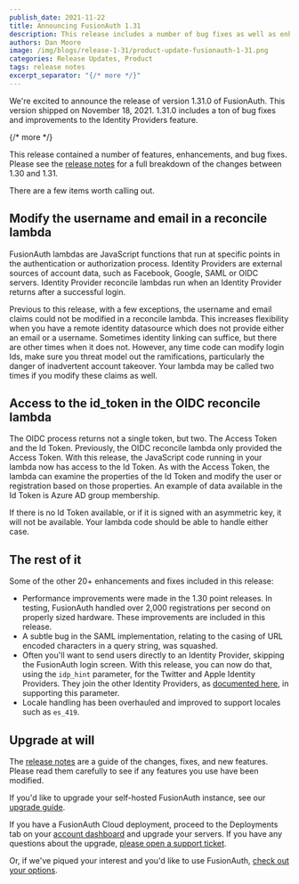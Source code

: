 ```yaml
---
publish_date: 2021-11-22 
title: Announcing FusionAuth 1.31
description: This release includes a number of bug fixes as well as enhancements to reconcile lambda functionality.
authors: Dan Moore
image: /img/blogs/release-1-31/product-update-fusionauth-1-31.png
categories: Release Updates, Product
tags: release notes
excerpt_separator: "{/* more */}"
---
```


We're excited to announce the release of version 1.31.0 of FusionAuth. This version shipped on November 18, 2021. 1.31.0 includes a ton of bug fixes and improvements to the Identity Providers feature.

{/* more */}

This release contained a number of features, enhancements, and bug fixes. Please see the [release notes](/docs/release-notes/archive#version-1-31-0) for a full breakdown of the changes between 1.30 and 1.31. 

There are a few items worth calling out.

## Modify the username and email in a reconcile lambda

FusionAuth lambdas are JavaScript functions that run at specific points in the authentication or authorization process. Identity Providers are external sources of account data, such as Facebook, Google, SAML or OIDC servers. Identity Provider reconcile lambdas run when an Identity Provider returns after a successful login. 

Previous to this release, with a few exceptions, the username and email claims could not be modified in a reconcile lambda. This increases flexibility when you have a remote identity datasource which does not provide either an email or a username. Sometimes identity linking can suffice, but there are other times when it does not. However, any time code can modify login Ids, make sure you threat model out the ramifications, particularly the danger of inadvertent account takeover. Your lambda may be called two times if you modify these claims as well.


## Access to the id_token in the OIDC reconcile lambda

The OIDC process returns not a single token, but two. The Access Token and the Id Token. Previously, the OIDC reconcile lambda only provided the Access Token. With this release, the JavaScript code running in your lambda now has access to the Id Token. As with the Access Token, the lambda can examine the properties of the Id Token and modify the user or registration based on those properties. An example of data available in the Id Token is Azure AD group membership.

If there is no Id Token available, or if it is signed with an asymmetric key, it will not be available. Your lambda code should be able to handle either case.
 
## The rest of it

Some of the other 20+ enhancements and fixes included in this release:

* Performance improvements were made in the 1.30 point releases. In testing, FusionAuth handled over 2,000 registrations per second on properly sized hardware. These improvements are included in this release.
* A subtle bug in the SAML implementation, relating to the casing of URL encoded characters in a query string, was squashed.
* Often you'll want to send users directly to an Identity Provider, skipping the FusionAuth login screen. With this release, you can now do that, using the `idp_hint` parameter, for the Twitter and Apple Identity Providers. They join the other Identity Providers, as [documented here](/docs/lifecycle/authenticate-users/identity-providers/#hints), in supporting this parameter.
* Locale handling has been overhauled and improved to support locales such as `es_419`.

## Upgrade at will

The [release notes](/docs/release-notes/archive#version-1-31-0) are a guide of the changes, fixes, and new features. Please read them carefully to see if any features you use have been modified.

If you'd like to upgrade your self-hosted FusionAuth instance, see our [upgrade guide](/docs/operate/deploy/upgrade). 

If you have a FusionAuth Cloud deployment, proceed to the <Breadcrumb>Deployments</Breadcrumb> tab on your <a href="https://account.fusionauth.io/account/deployment/" target="_blank">account dashboard</a> and upgrade your servers. If you have any questions about the upgrade, <a href="https://account.fusionauth.io/account/support/" target="_blank">please open a support ticket</a>.

Or, if we've piqued your interest and you'd like to use FusionAuth, [check out your options](/pricing).

